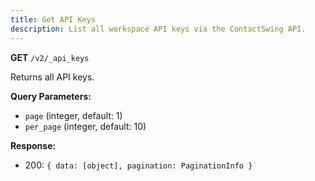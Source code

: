 ```yaml
---
title: Get API Keys
description: List all workspace API keys via the ContactSwing API.
---
```


**GET** `/v2/_api_keys`

Returns all API keys.

**Query Parameters:**
- `page` (integer, default: 1)
- `per_page` (integer, default: 10)

**Response:**
- 200: `{ data: [object], pagination: PaginationInfo }`